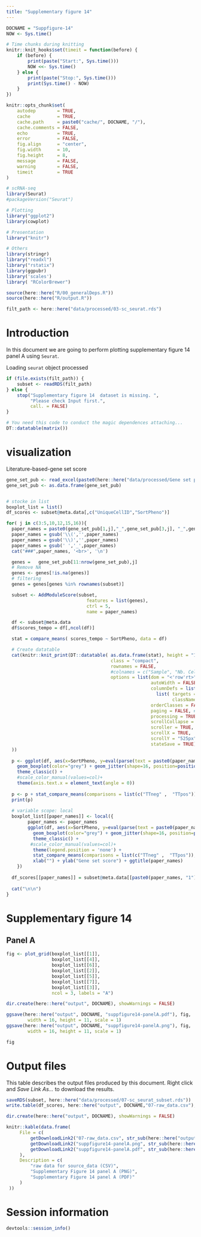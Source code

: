 ```yaml
---
title: "Supplementary figure 14"
---
```


```r
DOCNAME = "Suppfigure-14"
NOW <- Sys.time()

# Time chunks during knitting
knitr::knit_hooks$set(timeit = function(before) {
    if (before) {
        print(paste("Start:", Sys.time()))
        NOW <<- Sys.time()
    } else {
        print(paste("Stop:", Sys.time()))
        print(Sys.time() - NOW)
    }
})

knitr::opts_chunk$set(
    autodep        = TRUE,
    cache          = TRUE,
    cache.path     = paste0("cache/", DOCNAME, "/"),
    cache.comments = FALSE,
    echo           = TRUE,
    error          = FALSE,
    fig.align      = "center",
    fig.width      = 10,
    fig.height     = 8,
    message        = FALSE,
    warning        = FALSE,
    timeit         = TRUE
)
```

```r
# scRNA-seq
library(Seurat)
#packageVersion("Seurat")

# Plotting
library("ggplot2")
library(cowplot)

# Presentation
library("knitr")

# Others
library(stringr)
library("readxl")
library("rstatix")
library(ggpubr)
library('scales')
library( "RColorBrewer")

```

```r
source(here::here("R/00_generalDeps.R"))
source(here::here("R/output.R"))
```

```r
filt_path <- here::here("data/processed/03-sc_seurat.rds")
```

Introduction
============

In this document we are going to perform plotting supplementary figure 14 panel A 
using `Seurat`.


Loading `seurat` object processed
```r
if (file.exists(filt_path)) {
    subset <- readRDS(filt_path)
} else {
    stop("Supplementary figure 14  dataset is missing. ",
         "Please check Input first.",
         call. = FALSE)
}
```

```r
# You need this code to conduct the magic dependences attaching...
DT::datatable(matrix())
```

visualization  
==============

Literature-based-gene set score

```r

gene_set_pub <- read_excel(paste0(here::here("data/processed/Gene set publications.xlsx")), col_names = FALSE, sheet = "Feuil1")
gene_set_pub <- as.data.frame(gene_set_pub)


# stocke in list
boxplot_list = list()
df_scores <- subset@meta.data[,c("UniqueCellID","SortPheno")]

for( j in c(3:5,10,12,15,16)){
  paper_names = paste0(gene_set_pub[1,j],"_",gene_set_pub[3,j], "_",gene_set_pub[4,j], "_",gene_set_pub[5,j])
  paper_names = gsub('\\(','',paper_names)
  paper_names = gsub('\\)','',paper_names)
  paper_names = gsub(' ','_',paper_names)
  cat("###",paper_names, '<br>', '\n')

  genes =   gene_set_pub[11:nrow(gene_set_pub),j]
  # Remove NA
  genes <- genes[!is.na(genes)]
  # filtering
  genes = genes[genes %in% rownames(subset)]

  subset <- AddModuleScore(subset,
                              features = list(genes),
                              ctrl = 5,
                              name = paper_names)

  df <- subset@meta.data
  df$scores_tempo = df[,ncol(df)]

  stat = compare_means( scores_tempo ~ SortPheno, data = df)

  # Create datatable
  cat(knitr::knit_print(DT::datatable( as.data.frame(stat), height = "100%", width = "100%",
                                       class = "compact",
                                       rownames = FALSE,
                                       #colnames = c("Sample", "Nb. Cells"),
                                       options = list(dom = "<'row'rt>", # Set elements for CSS formatting ('<Blf><rt><ip>')
                                                      autoWidth = FALSE,
                                                      columnDefs = list( # Center all columns
                                                        list( targets = 0:(ncol(stat)-1),
                                                              className = 'dt-center')),
                                                      orderClasses = FALSE, # Disable flag for CSS to highlight columns used for ordering (for performance)
                                                      paging = FALSE, # Disable pagination (show all)
                                                      processing = TRUE,
                                                      scrollCollapse = TRUE,
                                                      scroller = TRUE,  # Only load visible data
                                                      scrollX = TRUE,
                                                      scrollY = "525px",
                                                      stateSave = TRUE))
  ))
  
  p <- ggplot(df, aes(x=SortPheno, y=eval(parse(text = paste0(paper_names, "1"))), color =SortPheno)) + 
    geom_boxplot(color="grey") + geom_jitter(shape=16, position=position_jitter(0.2))+
    theme_classic() +
    #scale_color_manual(values=col)+
    theme(axis.text.x = element_text(angle = 0))
  
  p <- p + stat_compare_means(comparisons = list(c("TTneg" ,  "TTpos")), label = "p.signif") + ylab(paper_names)
  print(p)
  
  # variable scope: local
  boxplot_list[[paper_names]] <- local({
        paper_names <- paper_names
        ggplot(df, aes(x=SortPheno, y=eval(parse(text = paste0(paper_names, "1"))), color =SortPheno)) + 
          geom_boxplot(color="grey") + geom_jitter(shape=16, position=position_jitter(0.2))+
          theme_classic() +
         #scale_color_manual(values=col)+
          theme(legend.position = 'none') + 
          stat_compare_means(comparisons = list(c("TTneg" ,  "TTpos")), label = "p.signif") +
          xlab("") + ylab("Gene set score") + ggtitle(paper_names)
    })
  
  df_scores[[paper_names]] = subset@meta.data[[paste0(paper_names, "1")]]
  
  cat("\n\n")
}

```


Supplementary figure 14
=======

Panel A
--------------

```r

fig <- plot_grid(boxplot_list[[1]],
                 boxplot_list[[4]],
                 boxplot_list[[6]],
                 boxplot_list[[2]], 
                 boxplot_list[[5]], 
                 boxplot_list[[7]], 
                 boxplot_list[[3]],
                 ncol = 3, labels = "A")

dir.create(here::here("output", DOCNAME), showWarnings = FALSE)

ggsave(here::here("output", DOCNAME, "suppfigure14-panelA.pdf"), fig,
        width = 16, height = 11, scale = 1)
ggsave(here::here("output", DOCNAME, "suppfigure14-panelA.png"), fig,
        width = 16, height = 11, scale = 1)

fig

```


Output files
==============

This table describes the output files produced by this document. Right click
and _Save Link As..._ to download the results.

```r
saveRDS(subset, here::here("data/processed/07-sc_seurat_subset.rds"))
write.table(df_scores, here::here("output", DOCNAME,"07-raw_data.csv"), row.names=TRUE,col.names=TRUE, sep =',')
```


```r
dir.create(here::here("output", DOCNAME), showWarnings = FALSE)

knitr::kable(data.frame(
     File = c(
         getDownloadLink2("07-raw_data.csv", str_sub(here::here("output", DOCNAME),2,-1)),
         getDownloadLink2("suppfigure14-panelA.png", str_sub(here::here("output", DOCNAME),2,-1)), # bug one "/" plus
         getDownloadLink2("suppfigure14-panelA.pdf", str_sub(here::here("output", DOCNAME),2,-1))
     ),
     Description = c(
         "raw data for source_data (CSV)",
         "Supplementary Figure 14 panel A (PNG)",
         "Supplementary Figure 14 panel A (PDF)"
     )
 ))
```


Session information
==============

```r
devtools::session_info()
```
